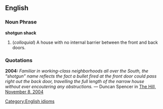 ==English==

===Noun Phrase===
[[Category:English idioms]]
'''shotgun shack'''

# (''colloquial'') A house with no internal barrier between the front and back doors.

===Quotations===

'''2004:'''  ''Familiar in working-class neighborhoods all over the South, the “shotgun” name reflects the fact a bullet fired at the front door could pass right out the back door, travelling the full length of the narrow house without ever encoutering any obstructions.'' &mdash; Duncan Spencer in [http://www.hillnews.com/issues/091102/hillscape.shtm The Hill, November 8, 2004]